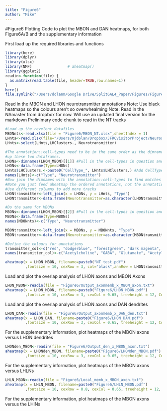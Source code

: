 ```yaml
---
title: "Figure6"
author: "Mike"
---
```

#Figure6 Plotting 
Code to plot the MBON and DAN heatmaps, for both Figure6A/B and the supplementary information

First load up the required libraries and functions
```r
library(here)
library(dplyr)
library(xlsx)
library(NMF)                # aheatmap()
library(ggplot2)
readin<-function(file) {
  as.matrix(read.table(file, header=TRUE,row.names=1))
}
here()
file.symlink("/Users/dolanm/Google Drive/SplitGAL4_Paper/Figures/Figure6", here())
```

Read in the MBON and LHON neurotransmitter annotations 
Note: Use black heatmaps so the colours aren't so overwhealming
Note: Read in the NAmaster from dropbox for now. Will use an updated final version for the markdown
Prelinimary code chunk to read in the NT tracks 
```r
#Load up the revelent datafiles 
MBONnts<-read.xlsx(file = "Figure6/MBON_NT.xlsx",sheetIndex = 1)
LHnts<-read.xlsx(file="/Users/mjdolan/Dropbox/JFRCvisitorProject/Neuroanatomy_Master.xlsx", sheetIndex = 1)
LHnts<-select(LHnts,LHClusters., Neurotransmitter)

#The annotation::cell-types need to be in the same order as the dimnames in the matrix to be read in correctly. Need to match
#up these two dataframes. 
LHONs<-dimnames(LHON_MBON)[[1]] #Pull in the cell-types in question and get their order 
LHONs<-data.frame(Type=LHONs)
LHnts$LHClusters.<-paste0("CellType_", LHnts$LHClusters.) #Add CellType to all the names to match them with left_join, remove this with new naming system 
names(LHnts)<-c("Type", "Neurotransmitter")
#Now join the dimnames with the annotation::cell-types to find matches but maintain matrix order.
#Note you just feed aheatmap the ordered annotations, not the annotation::cell-types pairs.
#Use different columns to add more tracks 
LHONtransmitter<-left_join(x = LHONs, y = LHnts, "Type")
LHONtransmitter<-data.frame(Neurotransmitter=as.character(LHONtransmitter$Neurotransmitter))

#Do the same for MBONs 
MBONs<-dimnames(LHON_MBON)[[2]] #Pull in the cell-types in question and get their order 
MBONs<-data.frame(Type=MBONs)
names(MBONnts)<-c("Type", "Neurotransmitter")

MBONtransmitter<-left_join(x = MBONs, y = MBONnts, "Type")
MBONtransmitter<-data.frame(Neurotransmitter=as.character(MBONtransmitter$Neurotransmitter))

#Define the colours for annotations 
transmitter_col<-c("red", "dodgerblue", "forestgreen", "dark magenta", "gold")
names(transmitter_col)<-c("Acetylcholine", "GABA", "Glutamate", "Acetylcholine, GABA",  "Acetylcholine, Glutamate" )

aheatmap(x = LHON_MBON, filename=paste0("NT_test.pdf")
         ,fontsize = 10, cexRow = 3, col="black",annRow = LHONtransmitter, annCol=MBONtransmitter, annColors  = list(transmitter_col), cexCol = 0.65, treeheight = 12, Colv = FALSE)

```

Load and plot the overlap analysis of LHON axons and MBON Axons  
```r
LHON_MBON<-readin(file = "Figure6/Output_axonmemb_x_MBON_axon.txt")
aheatmap(x = LHON_MBON, filename=paste0("Figure6/LHON_MBON.pdf")
         ,fontsize = 10, cexRow = 3, cexCol = 0.65, treeheight = 12, Colv = FALSE)
```

Load and plot the overlap analysis of LHON axons and DAN dendrites 
```r
LHON_DAN<-readin(file = "Figure6/Output_axonmemb_x_DAN_den.txt")
aheatmap(x = LHON_DAN, filename=paste0("Figure6/LHON_DAN.pdf")
         ,fontsize = 10, cexRow = 3, cexCol = 0.65, treeheight = 12, Colv = FALSE)
```

For the supplementary information, plot heatmaps of the MBON axons versus LHON dendrites 
```r
LHONden_MBON<-readin(file = "Figure6/Output_den_x_MBON_axon.txt")
aheatmap(x = LHONden_MBON, filename=paste0("Figure6/LHONden_MBON.pdf")
         ,fontsize = 10, cexRow = 3, cexCol = 0.65, treeheight = 12, Colv = FALSE)
```

For the supplementary information, plot heatmaps of the MBON axons versus LHLNs
```r
LHLN_MBON<-readin(file = "Figure6/Local_memb_x_MBON_axon.txt")
aheatmap(x = LHLN_MBON, filename=paste0("Figure6/LHLN_MBON.pdf")
         ,fontsize = 10, cexRow = 0.8, cexCol = 0.65, treeheight = 12, Colv = FALSE)
```

For the supplementary information, plot heatmaps of the MBON axons versus the LHINs 
```r


```

```r


```

```r


```





